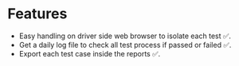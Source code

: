 # Features

- Easy handling on driver side web browser to isolate each test ✅.
- Get a daily log file to check all test process if passed or failed ✅.
- Export each test case inside the reports ✅.

